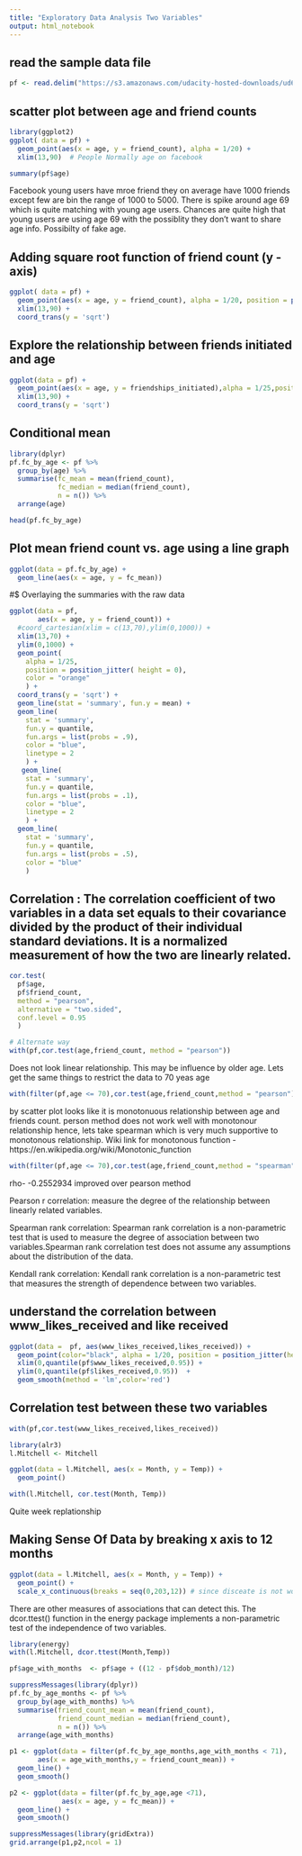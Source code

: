 ```yaml
---
title: "Exploratory Data Analysis Two Variables"
output: html_notebook
---
```

## read the sample data file
```r
pf <- read.delim("https://s3.amazonaws.com/udacity-hosted-downloads/ud651/pseudo_facebook.tsv",sep  = '\t')
```

## scatter plot between age and friend counts
```r
library(ggplot2)
ggplot( data = pf) +
  geom_point(aes(x = age, y = friend_count), alpha = 1/20) +
  xlim(13,90)  # People Normally age on facebook

summary(pf$age)
```
Facebook young users have mroe friend they on average have 1000 friends except few are bin the range of 1000 to 5000. There is spike around age 69 which is quite matching with young age users. Chances are quite high that young users are using age 69 with the possiblity they don't want to share age info. Possibilty of fake age.

## Adding square root function of friend count (y -axis)
```r
ggplot( data = pf) +
  geom_point(aes(x = age, y = friend_count), alpha = 1/20, position = position_jitter( height = 0)) + 
  xlim(13,90) +
  coord_trans(y = 'sqrt')
```

## Explore the relationship between friends initiated and age
```r
ggplot(data = pf) +
  geom_point(aes(x = age, y = friendships_initiated),alpha = 1/25,position = position_jitter( height = 0)) +
  xlim(13,90) +
  coord_trans(y = 'sqrt')
```

## Conditional mean
```r
library(dplyr)
pf.fc_by_age <- pf %>%
  group_by(age) %>%
  summarise(fc_mean = mean(friend_count),
            fc_median = median(friend_count),
            n = n()) %>%
  arrange(age)

head(pf.fc_by_age)
```
## Plot mean friend count vs. age using a line graph
```r
ggplot(data = pf.fc_by_age) +
  geom_line(aes(x = age, y = fc_mean))
```

#$ Overlaying the summaries with the raw data
```r
ggplot(data = pf,
       aes(x = age, y = friend_count)) +
  #coord_cartesian(xlim = c(13,70),ylim(0,1000)) +
  xlim(13,70) +
  ylim(0,1000) +
  geom_point(
    alpha = 1/25,
    position = position_jitter( height = 0),
    color = "orange"
    ) +
  coord_trans(y = 'sqrt') +
  geom_line(stat = 'summary', fun.y = mean) +
  geom_line(
    stat = 'summary', 
    fun.y = quantile,
    fun.args = list(probs = .9),
    color = "blue",
    linetype = 2
    ) + 
   geom_line(
    stat = 'summary', 
    fun.y = quantile,
    fun.args = list(probs = .1),
    color = "blue",
    linetype = 2
    ) + 
  geom_line(
    stat = 'summary', 
    fun.y = quantile,
    fun.args = list(probs = .5),
    color = "blue"
    ) 
```
## Correlation : The correlation coefficient of two variables in a data set equals to their covariance divided by the product of their individual standard deviations. It is a normalized measurement of how the two are linearly related.

```r
cor.test(
  pf$age,
  pf$friend_count,
  method = "pearson",
  alternative = "two.sided",
  conf.level = 0.95
  )

# Alternate way
with(pf,cor.test(age,friend_count, method = "pearson"))  
```
Does not look linear relationship. This may be influence by older age. Lets get the same things to restrict the data to 70 yeas age

```r
with(filter(pf,age <= 70),cor.test(age,friend_count,method = "pearson"))
```
by scatter plot looks like it is monotonuous relationship between age and friends count. person method does not work well with monotonour relationship hence, lets take spearman which is very much supportive to monotonous relationship. Wiki link for monotonous function - https://en.wikipedia.org/wiki/Monotonic_function

```r
with(filter(pf,age <= 70),cor.test(age,friend_count,method = "spearman"))
```
rho- -0.2552934  improved over pearson method

Pearson r correlation: measure the degree of the relationship between linearly related variables.

Spearman rank correlation: Spearman rank correlation is a non-parametric test that is used to measure the degree of association between two variables.Spearman rank correlation test does not assume any assumptions about the distribution of the data.

Kendall rank correlation: Kendall rank correlation is a non-parametric test that measures the strength of dependence between two variables. 

## understand the correlation between www_likes_received and like received
```r
ggplot(data =  pf, aes(www_likes_received,likes_received)) +
  geom_point(color="black", alpha = 1/20, position = position_jitter(height = 0)) +
  xlim(0,quantile(pf$www_likes_received,0.95)) +
  ylim(0,quantile(pf$likes_received,0.95))  +
  geom_smooth(method = 'lm',color='red')

```

## Correlation test between these two variables
```r
with(pf,cor.test(www_likes_received,likes_received))
```
```r
library(alr3)
l.Mitchell <- Mitchell

ggplot(data = l.Mitchell, aes(x = Month, y = Temp)) +
  geom_point()

with(l.Mitchell, cor.test(Month, Temp))
```
Quite week replationship

## Making Sense Of Data by breaking x axis to 12 months
```r
ggplot(data = l.Mitchell, aes(x = Month, y = Temp)) +
  geom_point() +
  scale_x_continuous(breaks = seq(0,203,12)) # since disceate is not working

```
There are other measures of associations that can detect this. The dcor.ttest() function in the energy package implements a non-parametric test of the independence of two variables.

```r
library(energy)
with(l.Mitchell, dcor.ttest(Month,Temp))
```
```r
pf$age_with_months  <- pf$age + ((12 - pf$dob_month)/12)
```
```r
suppressMessages(library(dplyr))
pf.fc_by_age_months <- pf %>%
  group_by(age_with_months) %>%
  summarise(friend_count_mean = mean(friend_count),
            friend_count_median = median(friend_count),
            n = n()) %>%
  arrange(age_with_months)
```


```r
p1 <- ggplot(data = filter(pf.fc_by_age_months,age_with_months < 71),
       aes(x = age_with_months,y = friend_count_mean)) +
  geom_line() +
  geom_smooth()

p2 <- ggplot(data = filter(pf.fc_by_age,age <71),
             aes(x = age, y = fc_mean)) +
  geom_line() +
  geom_smooth()

suppressMessages(library(gridExtra))
grid.arrange(p1,p2,ncol = 1)
```

